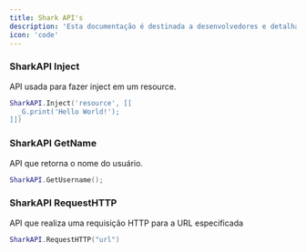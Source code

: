 ```yaml
---
title: Shark API's
description: 'Esta documentação é destinada a desenvolvedores e detalha as APIs disponíveis no Executor do Shark.'
icon: 'code'
---
```



### SharkAPI Inject
API usada para fazer inject em um resource.
```lua HelloWorld.lua
SharkAPI.Inject('resource', [[
  _G.print('Hello World!');
]])
```

### SharkAPI GetName
API que retorna o nome do usuário.
```lua HelloWorld.lua
SharkAPI.GetUsername();
```

### SharkAPI RequestHTTP
API que realiza uma requisição HTTP para a URL especificada
```lua HelloWorld.lua
SharkAPI.RequestHTTP("url")
```